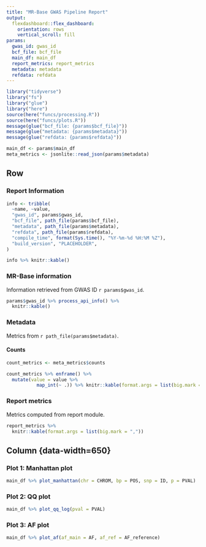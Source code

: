 ```yaml
---
title: "MR-Base GWAS Pipeline Report"
output:
  flexdashboard::flex_dashboard:
    orientation: rows
    vertical_scroll: fill
params:
  gwas_id: gwas_id
  bcf_file: bcf_file
  main_df: main_df
  report_metrics: report_metrics
  metadata: metadata
  refdata: refdata
---
```


```r
library("tidyverse")
library("fs")
library("glue")
library("here")
source(here("funcs/processing.R"))
source(here("funcs/plots.R"))
message(glue("bcf_file: {params$bcf_file}"))
message(glue("metadata: {params$metadata}"))
message(glue("refdata: {params$refdata}"))
```

```r
main_df <- params$main_df
meta_metrics <- jsonlite::read_json(params$metadata)
```

Row {data-width=450 .sidebar}
-----------------------------------------------------------------------

### Report Information {data-height=200}

```r
info <- tribble(
  ~name, ~value,
  "gwas_id", params$gwas_id,
  "bcf_file", path_file(params$bcf_file),
  "metadata", path_file(params$metadata),
  "refdata", path_file(params$refdata),
  "compile_time", format(Sys.time(), "%Y-%m-%d %H:%M %Z"),
  "build_version", "PLACEHOLDER",
)

info %>% knitr::kable()
```

### MR-Base information

Information retrieved from GWAS ID `r params$gwas_id`.

```r
params$gwas_id %>% process_api_info() %>%
  knitr::kable()
```

### Metadata

Metrics from `r path_file(params$metadata)`.

#### Counts

```r
count_metrics <- meta_metrics$counts

count_metrics %>% enframe() %>%
  mutate(value = value %>%
           map_int(~ .)) %>% knitr::kable(format.args = list(big.mark = ","))
```

### Report metrics

Metrics computed from report module.

```r
report_metrics %>%
  knitr::kable(format.args = list(big.mark = ","))
```

Column {data-width=650} {.tabset .tabset-fade}
-----------------------------------------------------------------------

### Plot 1: Manhattan plot

```r
main_df %>% plot_manhattan(chr = CHROM, bp = POS, snp = ID, p = PVAL)
```

### Plot 2: QQ plot

```r
main_df %>% plot_qq_log(pval = PVAL)
```

### Plot 3: AF plot

```r
main_df %>% plot_af(af_main = AF, af_ref = AF_reference)
```
